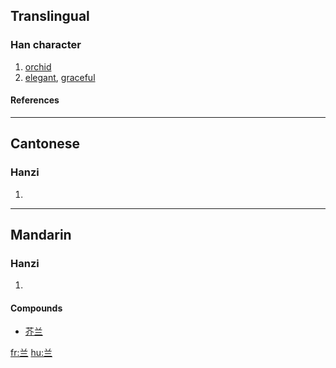 {{see|蘭}}

==Translingual==
===Han character===
{{Han char|rad=八|as=03|sn=5|four=|canj=廿一一 (TMM)}}
# [[orchid]]
# [[elegant]], [[graceful]]
====References====
{{Han ref|kx=0078.021|hdz=10242.020|uh=5170|ud=20848}}
----
==Cantonese==
===Hanzi===
{{yue-hanzi|jyut=|y=laan4}}
# {{defn|Cantonese}}
----
==Mandarin==
===Hanzi===
{{cmn-hanzi|tra=蘭|pin=[[lán]] (lan2)|wg=lan<sup>2</sup>}}
# {{defn|Mandarin}}

====Compounds====
*[[芥兰]]




[[fr:兰]]
[[hu:兰]]
